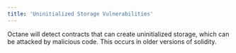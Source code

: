 ```yaml
---
title: 'Uninitialized Storage Vulnerabilities'
---
```


Octane will detect contracts that can create uninitialized storage, which can be attacked by malicious code. This occurs in older versions of solidity.
